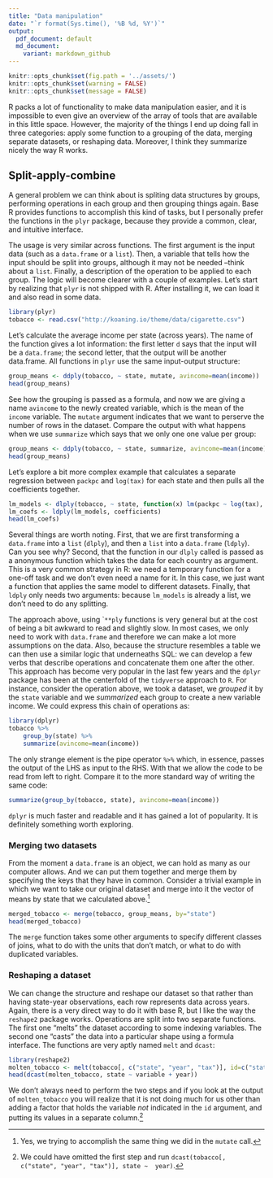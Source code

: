 ```yaml
---
title: "Data manipulation"
date: "`r format(Sys.time(), '%B %d, %Y')`"
output: 
  pdf_document: default
  md_document:
    variant: markdown_github
---
```


```r
knitr::opts_chunk$set(fig.path = '../assets/')
knitr::opts_chunk$set(warning = FALSE)
knitr::opts_chunk$set(message = FALSE)
```

R packs a lot of functionality to make data manipulation easier, and it is
impossible to even give an overview of the array of tools that are available in
this little space. However, the majority of the things I end up doing fall in
three categories: apply some function to a grouping of the data, merging
separate datasets, or reshaping data. Moreover, I think they summarize nicely
the way R works.

## Split-apply-combine

A general problem we can think about is spliting data
structures by groups, performing operations in each group and then grouping
things again. Base R provides functions to accomplish this kind of tasks, but I
personally prefer the functions in the `plyr` package, because they provide a
common, clear, and intuitive interface.
 
The usage is very similar across functions. The first argument is the input data
(such as a `data.frame` or a `list`). Then, a variable that tells how the input
should be split into groups, although it may not be needed --think about a
`list`. Finally, a description of the operation to be applied to each group. The
logic will become clearer with a couple of examples. Let's start by realizing
that `plyr` is not shipped with R. After installing it, we can load it and also
read in some data.

```r
library(plyr)
tobacco <- read.csv("http://koaning.io/theme/data/cigarette.csv")
```

Let's calculate the average income per state (across years). The name of the
function gives a lot information: the first letter `d` says that the input will
be a `data.frame`; the second letter, that the output will be another
data.frame. All functions in `plyr` use the same input-output structure:

```r
group_means <- ddply(tobacco, ~ state, mutate, avincome=mean(income))
head(group_means)
```

See how the grouping is passed as a formula, and now we are giving a name
`avincome` to the newly created variable, which is the mean of the `income`
variable. The `mutate` argument indicates that we want to perserve the number of
rows in the dataset. Compare the output with what happens when we use
`summarize` which says that we only one one value per group:

```r
group_means <- ddply(tobacco, ~ state, summarize, avincome=mean(income))
head(group_means)
```

Let's explore a bit more complex example that calculates a separate regression
between `packpc` and `log(tax)` for each state and then pulls all the
coefficients together.

```r
lm_models <- dlply(tobacco, ~ state, function(x) lm(packpc ~ log(tax), data=x))
lm_coefs <- ldply(lm_models, coefficients)
head(lm_coefs)
```

Several things are worth noting. First, that we are first transforming a
`data.frame` into a `list` (`dlply`), and then a `list` into a `data.frame`
(`ldply`). Can you see why? Second, that the function in our `dlply` called is
passed as a anonymous function which takes the data for each country as
argument. This is a very common strategy in R: we need a temporary function for
a one-off task and we don't even need a name for it. In this case, we just want
a function that applies the same model to different datasets. Finally, that
`ldply` only needs two arguments: because `lm_models` is already a list, we
don't need to do any splitting.

The approach above, using ``**ply` functions is very general but at the cost of
being a bit awkward to read and slightly slow. In most cases, we only need to
work with `data.frame` and therefore we can make a lot more assumptions on the
data. Also, because the structure resembles a table we can then use a similar
logic that underneaths SQL: we can develop a few verbs that describe operations
and concatenate them one after the other. This approach has become very popular
in the last few years and the `dplyr` package has been at the centerfold of the
`tidyverse` approach to `R`. For instance, consider the
operation above, we took a dataset, we _grouped_ it by the `state` variable and
we _summarized_ each group to create a new variable income.  We could express
this chain of operations as:

```r
library(dplyr)
tobacco %>%
    group_by(state) %>%
    summarize(avincome=mean(income))
```

The only strange element is the pipe operator `%>%` which, in essence, passes
the output of the LHS as input to the RHS. With that we allow the code to be
read from left to right. Compare it to the more standard way of writing the same
code: 

```r
summarize(group_by(tobacco, state), avincome=mean(income))
```

`dplyr` is much faster and readable and it has gained a lot of popularity. It is
definitely something worth exploring. 

### Merging two datasets

From the moment a `data.frame` is an object, we can hold as many as our computer
allows. And we can put them together and merge them by specifying the keys that
they have in common. Consider a trivial example in which we want to take our
original dataset and merge into it the vector of means by state that we
calculated above.[^1]

[^1]: Yes, we trying to accomplish the same thing we did in the `mutate` call.

```r
merged_tobacco <- merge(tobacco, group_means, by="state")
head(merged_tobacco)
```

The `merge` function takes some other arguments to specify different classes of
joins, what to do with the units that don't match, or what to do with duplicated
variables.

### Reshaping a dataset

We can change the structure and reshape our dataset so that rather than having
state-year observations, each row represents data across years. Again, there is
a very direct way to do it with base R, but I like the way the `reshape2`
package works. Operations are split into two separate functions. The first one
"melts" the dataset according to some indexing variables. The second one "casts"
the data into a particular shape using a formula interface. The functions are
very aptly named `melt` and `dcast`:

```r
library(reshape2)
molten_tobacco <- melt(tobacco[, c("state", "year", "tax")], id=c("state", "year"))
head(dcast(molten_tobacco, state ~ variable + year))
```

We don't always need to perform the two steps and if you look at the output of
`molten_tobacco` you will realize that it is not doing much for us other than
adding a factor that holds the variable _not_ indicated in the `id` argument,
and putting its values in a separate column.[^2]

[^2]: We could have omitted the first step and run `dcast(tobacco[, c("state", "year", "tax")], state ~  year)`.

